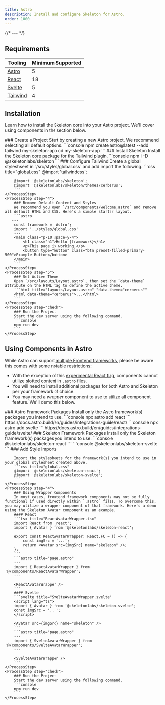 ```yaml
---
title: Astro
description: Install and configure Skeleton for Astro.
order: 1000
---
```



{/* --- */}

## Requirements

| Tooling                              | Minimum Supported |
| ------------------------------------ | ----------------- |
| [Astro](https://vite.dev/)           | 5                 |
| [React](https://react.dev/)          | 18                |
| [Svelte](https://svelte.dev/)        | 5                 |
| [Tailwind](https://tailwindcss.com/) | 4                 |

## Installation

Learn how to install the Skeleton core into your Astro project. We'll cover using components in the section below.

<Process>
    <ProcessStep step="1">
        ### Create a Project
        Start by creating a new Astro project. We recommend selecting all default options.
        ```console
        npm create astro@latest --add tailwind my-skeleton-app
		cd my-skeleton-app
        ```
    </ProcessStep>
    <ProcessStep step="2">
        ### Install Skeleton
        Install the Skeleton core package for the Tailwind plugin.
        ```console
        npm i -D @skeletonlabs/skeleton
        ```
    </ProcessStep>
    <ProcessStep step="3">
        ### Configure Tailwind
      	Create a global styleshseet in `/src/styles/global.css` and add import the following.
         ```css title="global.css"
        @import 'tailwindcss';

        @import '@skeletonlabs/skeleton';
        @import '@skeletonlabs/skeleton/themes/cerberus';
        ```
    </ProcessStep>
    <ProcessStep step="4">
        ### Remove Default Content and Styles
        We recommend you open `/src/components/welcome.astro` and remove all default HTML and CSS. Here's a simple starter layout.
        ```astro
       ---
    	const framework = 'Astro';
    	import '../styles/global.css'
    	---
    	<main class="p-10 space-y-4">
    		<h1 class="h1">Hello {framework}</h1>
    		<p>This page is working.</p>
    		<button type="button" class="btn preset-filled-primary-500">Example Button</button>
    	</main>
    	```
    </ProcessStep>
    <ProcessStep step="5">
        ### Set Active Theme
        Open `/src/layouts/Layout.astro`, then set the `data-theme` attribute on the HTML tag to define the active theme.
        ```html title="layouts/Layout.astro" "data-theme="cerberus""
        <html data-theme="cerberus">...</html>
        ```
    </ProcessStep>
    <ProcessStep step="check">
        ### Run the Project
        Start the dev server using the following command.
    	```console
    	npm run dev
        ```
    </ProcessStep>

</Process>

## Using Components in Astro

While Astro can support [multiple Frontend frameworks](https://docs.astro.build/en/guides/integrations-guide/), please be aware this comes with some notable restrictions:

- With the exception of this [experimental React flag](https://docs.astro.build/en/guides/integrations-guide/react/#children-parsing), components cannot utilize slotted content in `.astro` files.
- You will need to install additional packages for both Astro and Skeleton per your framework of choice.
- You may need a _wrapper_ component to use to utilize all component feature. We'll demo this below.

<Process>
	<ProcessStep step="1">
        ### Astro Framework Packages
        Install only the Astro framework(s) packages you intend to use.
        ```console
        npx astro add react
        ```
		https://docs.astro.build/en/guides/integrations-guide/react/
        ```console
		npx astro add svelte
        ```
		https://docs.astro.build/en/guides/integrations-guide/svelte/
    </ProcessStep>
	<ProcessStep step="2">
        ### Skeleton Framework Packages
        Install only the Skeleton framework(s) packages you intend to use.
        ```console
       	@skeletonlabs/skeleton-react
        ```
        ```console
		@skeletonlabs/skeleton-svelte
        ```
    </ProcessStep>
    	<ProcessStep step="3">
        ### Add Style Imports
        
        Import the stylesheets for the framework(s) you intend to use in your global stylesheet created above.
        ```css title="global.css"
        @import '@skeletonlabs/skeleton-react'; 
        @import '@skeletonlabs/skeleton-svelte';
        ```
    </ProcessStep>
    <ProcessStep step="4">
        ### Using Wrapper Components
        In most cases, frontend framework components may not be fully functional if used directly within `.astro` files. To overcome this, you may utilize a wrapper component of that framework. Here's a demo using the Skeleton Avatar component as an example.
    	#### React
    	```tsx title="ReactAvatarWrapper.tsx"
    	import React from 'react';
    	import { Avatar } from '@skeletonlabs/skeleton-react';

    	export const ReactAvatarWrapper: React.FC = () => {
    		const imgSrc = '...';
    		return <Avatar src={imgSrc} name="skeleton" />;
    	};
    	```
    	```astro title="page.astro"
    	---
    	import { ReactAvatarWrapper } from '@/components/ReactAvatarWrapper';
    	---

    	<ReactAvatarWrapper />
    	```
    	#### Svelte
    	```svelte title="SvelteAvatarWrapper.svelte"
    	<script lang="ts">
    	import { Avatar } from '@skeletonlabs/skeleton-svelte';
    	const imgSrc = '...';
    	</script>

    	<Avatar src={imgSrc} name="skeleton" />
    	```
    	```astro title="page.astro"
    	---
    	import { SvelteAvatarWrapper } from '@/components/SvelteAvatarWrapper';
    	---

    	<SvelteAvatarWrapper />
    	```
    </ProcessStep>
    <ProcessStep step="check">
        ### Run the Project
        Start the dev server using the following command.
    	```console
    	npm run dev
        ```
    </ProcessStep>

</Process>
